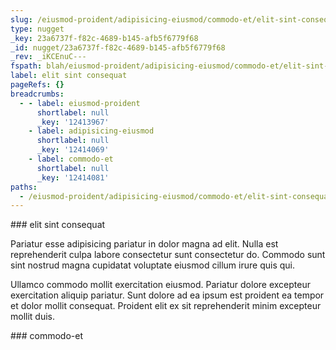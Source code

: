 ```yaml
---
slug: /eiusmod-proident/adipisicing-eiusmod/commodo-et/elit-sint-consequat
type: nugget
_key: 23a6737f-f82c-4689-b145-afb5f6779f68
_id: nugget/23a6737f-f82c-4689-b145-afb5f6779f68
_rev: _iKCEnuC---
fspath: blah/eiusmod-proident/adipisicing-eiusmod/commodo-et/elit-sint-consequat.md
label: elit sint consequat
pageRefs: {}
breadcrumbs:
  - - label: eiusmod-proident
      shortlabel: null
      _key: '12413967'
    - label: adipisicing-eiusmod
      shortlabel: null
      _key: '12414069'
    - label: commodo-et
      shortlabel: null
      _key: '12414081'
paths:
  - /eiusmod-proident/adipisicing-eiusmod/commodo-et/elit-sint-consequat
---
```


<NuggetArea>
<Nugget slug="/eiusmod-proident/adipisicing-eiusmod/commodo-et/elit-sint-consequat" type="nugget" _key="23a6737f-f82c-4689-b145-afb5f6779f68" _id="nugget/23a6737f-f82c-4689-b145-afb5f6779f68" _rev="_iKCEnuC---" fspath="blah/eiusmod-proident/adipisicing-eiusmod/commodo-et/elit-sint-consequat.md" label="elit sint consequat" paths="/eiusmod-proident/adipisicing-eiusmod/commodo-et/elit-sint-consequat">
<NuggetBody>
### elit sint consequat

Pariatur esse adipisicing pariatur in dolor magna ad elit. Nulla est reprehenderit culpa labore consectetur sunt consectetur do. Commodo sunt sint nostrud magna cupidatat voluptate eiusmod cillum irure quis qui.

Ullamco commodo mollit exercitation eiusmod. Pariatur dolore excepteur exercitation aliquip pariatur. Sunt dolore ad ea ipsum est proident ea tempor et dolor mollit consequat. Proident elit ex sit reprehenderit minim excepteur mollit duis.

</NuggetBody>
<Breadcrumbs>
<Crumbs>
<Crumb _key="12413967" label="eiusmod-proident" /><Crumb _key="12414069" label="adipisicing-eiusmod" /><Crumb _key="12414081" label="commodo-et" />
</Crumbs>
</Breadcrumbs>
</Nugget>

<NuggetsInbound>
</NuggetsInbound>
<NuggetsOutbound>
</NuggetsOutbound>
</NuggetArea>
<PassagesInbound>
<Passage direction="inbound" type="passage" _key="12414081" _id="passage/12414081" _rev="_iKCEnu---A" label="commodo-et" passage="commodo-et" fspath="blah/eiusmod-proident/adipisicing-eiusmod/commodo-et" paths="/eiusmod-proident/adipisicing-eiusmod/commodo-et" slug="/eiusmod-proident/adipisicing-eiusmod/commodo-et">
<NuggetBody>
### commodo-et

</NuggetBody>
<Breadcrumbs>
<Crumbs>
<Crumb _key="12413967" label="eiusmod-proident" /><Crumb _key="12414069" label="adipisicing-eiusmod" />
</Crumbs>
</Breadcrumbs>
</Passage>

</PassagesInbound>
<PassagesOutbound>
</PassagesOutbound>